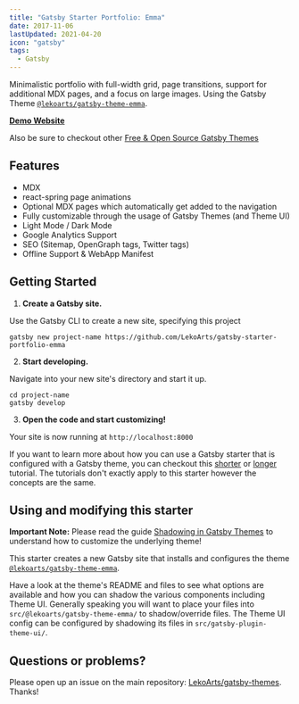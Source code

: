 ```yaml
---
title: "Gatsby Starter Portfolio: Emma"
date: 2017-11-06
lastUpdated: 2021-04-20
icon: "gatsby"
tags:
  - Gatsby
---
```


Minimalistic portfolio with full-width grid, page transitions, support for additional MDX pages, and a focus on large images. Using the Gatsby Theme [`@lekoarts/gatsby-theme-emma`](https://github.com/LekoArts/gatsby-themes/tree/master/themes/gatsby-theme-emma).

[**Demo Website**](https://emma.lekoarts.de)

Also be sure to checkout other [Free & Open Source Gatsby Themes](https://themes.lekoarts.de)

## Features

- MDX
- react-spring page animations
- Optional MDX pages which automatically get added to the navigation
- Fully customizable through the usage of Gatsby Themes (and Theme UI)
- Light Mode / Dark Mode
- Google Analytics Support
- SEO (Sitemap, OpenGraph tags, Twitter tags)
- Offline Support & WebApp Manifest

## Getting Started

1. **Create a Gatsby site.**

Use the Gatsby CLI to create a new site, specifying this project

```shell
gatsby new project-name https://github.com/LekoArts/gatsby-starter-portfolio-emma
```

2. **Start developing.**

Navigate into your new site's directory and start it up.

```shell
cd project-name
gatsby develop
```

3. **Open the code and start customizing!**

Your site is now running at `http://localhost:8000`

If you want to learn more about how you can use a Gatsby starter that is configured with a Gatsby theme, you can checkout this [shorter](https://www.gatsbyjs.org/docs/themes/using-a-gatsby-theme/) or [longer](https://www.gatsbyjs.org/tutorial/using-a-theme/) tutorial. The tutorials don't exactly apply to this starter however the concepts are the same.

## Using and modifying this starter

**Important Note:** Please read the guide [Shadowing in Gatsby Themes](https://www.gatsbyjs.org/docs/themes/shadowing/) to understand how to customize the underlying theme!

This starter creates a new Gatsby site that installs and configures the theme [`@lekoarts/gatsby-theme-emma`](https://github.com/LekoArts/gatsby-themes/tree/master/themes/gatsby-theme-emma).

Have a look at the theme's README and files to see what options are available and how you can shadow the various components including Theme UI. Generally speaking you will want to place your files into `src/@lekoarts/gatsby-theme-emma/` to shadow/override files. The Theme UI config can be configured by shadowing its files in `src/gatsby-plugin-theme-ui/`.

## Questions or problems?

Please open up an issue on the main repository: [LekoArts/gatsby-themes](https://github.com/LekoArts/gatsby-themes). Thanks!
